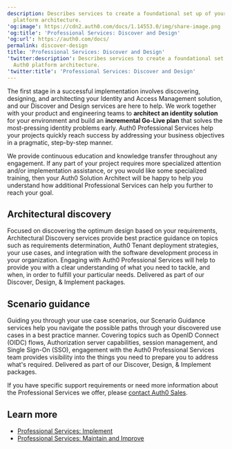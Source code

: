 ```yaml
---
description: Describes services to create a foundational set up of your Auth0
  platform architecture.
'og:image': https://cdn2.auth0.com/docs/1.14553.0/img/share-image.png
'og:title': 'Professional Services: Discover and Design'
'og:url': https://auth0.com/docs/
permalink: discover-design
title: 'Professional Services: Discover and Design'
'twitter:description': Describes services to create a foundational set up of your
  Auth0 platform architecture.
'twitter:title': 'Professional Services: Discover and Design'
---
```

The first stage in a successful implementation involves discovering, designing, and architecting your Identity and Access Management solution, and our Discover and Design services are here to help. We work together with your product and engineering teams to **architect an identity solution** for your environment and build an **incremental Go-Live plan** that solves the most-pressing identity problems early. Auth0 Professional Services help your projects quickly reach success by addressing your business objectives in a pragmatic, step-by-step manner.

<Callout icon="file-lines" color="#0EA5E9" iconType="regular">

We provide continuous education and knowledge transfer throughout any engagement. If any part of your project requires more specialized attention and/or implementation assistance, or you would like some specialized training, then your Auth0 Solution Architect will be happy to help you understand how additional Professional Services can help you further to reach your goal.

</Callout>

## Architectural discovery

Focused on discovering the optimum design based on your requirements, Architectural Discovery services provide best practice guidance on topics such as requirements determination, Auth0 Tenant deployment strategies, your use cases, and integration with the software development process in your organization. Engaging with Auth0 Professional Services will help to provide you with a clear understanding of what you need to tackle, and when, in order to fulfill your particular needs. Delivered as part of our Discover, Design, & Implement packages.

## Scenario guidance

Guiding you through your use case scenarios, our Scenario Guidance services help you navigate the possible paths through your discovered use cases in a best practice manner. Covering topics such as <Tooltip tip="OpenID: Open standard for authentication that allows applications to verify users' identities without collecting and storing login information." cta="View Glossary" href="/docs/glossary?term=OpenID">OpenID</Tooltip> Connect (OIDC) flows, <Tooltip tip="OpenID: Open standard for authentication that allows applications to verify users' identities without collecting and storing login information." cta="View Glossary" href="/docs/glossary?term=Authorization+server">Authorization server</Tooltip> capabilities, session management, and <Tooltip tip="Single Sign-On (SSO): Service that, after a user logs into one applicaton, automatically logs that user in to other applications." cta="View Glossary" href="/docs/glossary?term=Single+Sign-On">Single Sign-On</Tooltip> (SSO), engagement with the Auth0 Professional Services team provides visibility into the things you need to prepare you to address what's required. Delivered as part of our Discover, Design, & Implement packages.

If you have specific support requirements or need more information about the Professional Services we offer, please [contact Auth0 Sales](https://auth0.com/contact-us).

## Learn more

* [Professional Services: Implement](/docs/get-started/professional-services/implement)
* [Professional Services: Maintain and Improve](/docs/get-started/professional-services/maintain-improve)